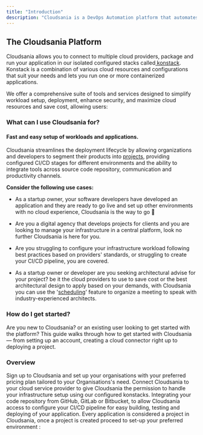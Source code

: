 ```yaml
---
title: "Introduction"
description: "Cloudsania is a DevOps Automation platform that automates, configure and deploys application across various cloud providers. Cloudsania enables you to easily set up your application and infrastructure workloads."
---
```


## The Cloudsania Platform

Cloudsania allows you to connect to multiple cloud providers, package and run your application in our isolated configured stacks called[ konstack](https://app.gitbook.com/o/Ig9yaTRXbH9HdjTjOESC/s/9D0JTnpRisktkAiaEL7H/environments/konstacks).  Konstack is a combination of various cloud resources and configurations that suit your needs and lets you run one or more containerized applications.

We offer a comprehensive suite of tools and services designed to simplify workload setup, deployment, enhance security, and maximize cloud resources and save cost, allowing users:

<CardGroup cols={3}>
  <Card title="Connect To Your Cloud Service Providers" icon="cloud" href="/CloudServiceProvers">

  </Card>

  <Card title="Integrate Your Code Repository" icon="code" href="/integrations" />

  <Card title="Deploy Your Applications" icon="rocket" href="/projects" />
</CardGroup>

<CardGroup cols={3}>
  <Card title="Schedule  Architectural Reviews" icon="calendar" href="/scheduling" />

  <Card title="Conduct Security Scans" icon="shield" />

  <Card title="Integrate To Slack" icon="slack" />
</CardGroup>

### What can I use Cloudsania for?

#### Fast and easy setup of workloads and applications.

Cloudsania streamlines the deployment lifecycle by allowing organizations and developers to segment their products into [projects](/o/Ig9yaTRXbH9HdjTjOESC/s/9D0JTnpRisktkAiaEL7H/projects), providing configured CI/CD stages for different environments and the ability to integrate tools across source code repository, communication and productivity channels.

**Consider the following use cases:**

* As a startup owner, your software developers have developed an application and they are ready to go live and set up other environments with no cloud experience, Cloudsania is the way to go 🚀

* Are you a digital agency that develops projects for clients and you are looking to manage your infrastructure in a central platform, look no further Cloudsania is here for you.

* Are you struggling to configure your infrastructure workload following best practices based on providers' standards, or struggling to create your CI/CD pipeline, you are covered.

* As a startup owner or developer are you seeking architectural advise for your project? be it the cloud providers to use to save cost or the best architectural design to apply based on your demands, with Cloudsania you can use the '[scheduling](/o/Ig9yaTRXbH9HdjTjOESC/s/9D0JTnpRisktkAiaEL7H/scheduling)' feature to organize a meeting to speak with industry-experienced architects.

### How do I get started?

Are you new to Cloudsania? or an existing user looking to get started with the platform? This guide walks through how to get started with Cloudsania — from setting up an account, creating a cloud connector right up to deploying a project.

### Overview

<Steps>
  <Step title="Account Setup">
    Sign up to Cloudsania and set up your organisations with your preferred pricing plan tailored to your Organisations's need.
  </Step>

  <Step title="Connect To Your Cloud Provider">
    Connect Cloudsania to your cloud service provider to give Cloudsania the permission to handle your infrastructure setup using our configured konstacks.
  </Step>

  <Step title="Integrate Your Code Repository">
    Integrating your code repository from  GitHub, GitLab or Bitbucket, to allow Cloudsania access to configure your CI/CD pipeline  for easy building, testing and deploying of your application.
  </Step>

  <Step title="Deploy Your Project">
    Every application is considered a project in Cloudsania, once a project is created proceed to set-up your preferred environment :
  </Step>
</Steps>